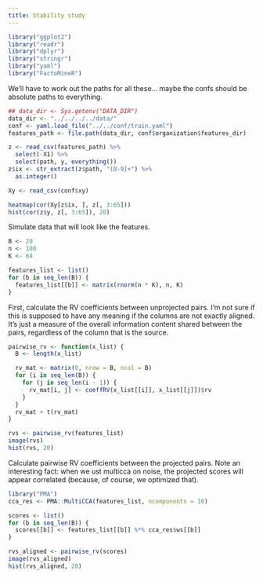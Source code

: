 ```yaml
---
title: Stability study
---
```



```r
library("ggplot2")
library("readr")
library("dplyr")
library("stringr")
library("yaml")
library("FactoMineR")
```

We'll have to work out the paths for all these... maybe the confs should be
absolute paths to everything.

```r
## data_dir <- Sys.getenv("DATA_DIR")
data_dir <- "../../../../data/"
conf <- yaml.load_file("../../conf/train.yaml")
features_path <- file.path(data_dir, conf$organization$features_dir)

z <- read_csv(features_path) %>%
  select(-X1) %>%
  select(path, y, everything())
z$ix <- str_extract(z$path, "[0-9]+") %>%
  as.integer()

Xy <- read_csv(conf$xy)

heatmap(cor(Xy[z$ix, ], z[, 3:65]))
hist(cor(z$y, z[, 3:65]), 20)
```

Simulate data that will look like the features.

```r
B <- 20
n <- 100
K <- 64

features_list <- list()
for (b in seq_len(B)) {
  features_list[[b]] <- matrix(rnorm(n * K), n, K)
}
```

First, calculate the RV coefficients between unprojected pairs. I'm not sure if
this is supposed to have any meaning if the columns are not exactly aligned.
It's just a measure of the overall information content shared between the pairs,
regardless of the column that is the source.

```r
pairwise_rv <- function(x_list) {
  B <- length(x_list)

  rv_mat <- matrix(0, nrow = B, ncol = B)
  for (i in seq_len(B)) {
    for (j in seq_len(i - 1)) {
      rv_mat[i, j] <- coeffRV(x_list[[i]], x_list[[j]])$rv
    }
  }
  rv_mat + t(rv_mat)
}

rvs <- pairwise_rv(features_list)
image(rvs)
hist(rvs, 20)
```

Calculate pairwise RV coefficients between the projected pairs. Note an
interesting fact: when we ust multicca on noise, the projected scores will
appear correlated (because, of course, we optimized that).

```r
library("PMA")
cca_res <- PMA::MultiCCA(features_list, ncomponents = 10)

scores <- list()
for (b in seq_len(B)) {
  scores[[b]] <- features_list[[b]] %*% cca_res$ws[[b]]
}

rvs_aligned <- pairwise_rv(scores)
image(rvs_aligned)
hist(rvs_aligned, 20)
```
